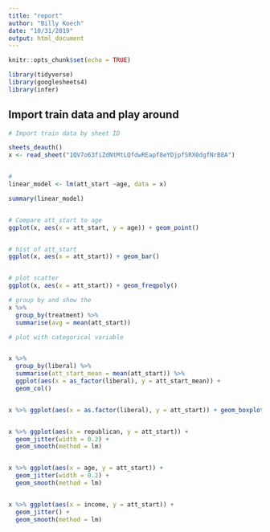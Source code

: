 ```yaml
---
title: "report"
author: "Billy Koech"
date: "10/31/2019"
output: html_document
---
```


```r
knitr::opts_chunk$set(echo = TRUE)

library(tidyverse)
library(googlesheets4)
library(infer)

```


## Import train data and play around


```r
# Import train data by sheet ID

sheets_deauth()
x <- read_sheet("1QV7o63fiZdNtMtLQfdwREapf8eYDjpfSRX0dgfNrB8A")


# 
linear_model <- lm(att_start ~age, data = x)

summary(linear_model)


# Compare att_start to age
ggplot(x, aes(x = att_start, y = age)) + geom_point()


# hist of att_start
ggplot(x, aes(x = att_start)) + geom_bar()


# plot scatter
ggplot(x, aes(x = att_start)) + geom_freqpoly()

```

```r
# group by and show the 
x %>% 
  group_by(treatment) %>% 
  summarise(avg = mean(att_start))


```



```r
# plot with categorical variable


x %>% 
  group_by(liberal) %>% 
  summarise(att_start_mean = mean(att_start)) %>% 
  ggplot(aes(x = as_factor(liberal), y = att_start_mean)) + 
  geom_col()


x %>% ggplot(aes(x = as.factor(liberal), y = att_start)) + geom_boxplot()


x %>% ggplot(aes(x = republican, y = att_start)) +
  geom_jitter(width = 0.2) + 
  geom_smooth(method = lm)


x %>% ggplot(aes(x = age, y = att_start)) +
  geom_jitter(width = 0.2) + 
  geom_smooth(method = lm)


x %>% ggplot(aes(x = income, y = att_start)) +
  geom_jitter() + 
  geom_smooth(method = lm)
```



